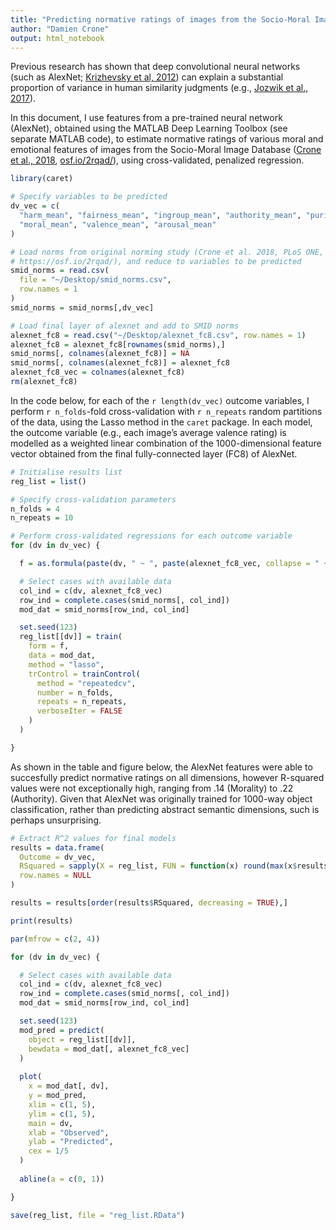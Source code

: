 ```yaml
---
title: "Predicting normative ratings of images from the Socio-Moral Image Database using visual features from AlexNet"
author: "Damien Crone"
output: html_notebook
---
```


Previous research has shown that deep convolutional neural networks (such as AlexNet; [Krizhevsky et al, 2012](http://papers.nips.cc/paper/4824-imagenet-classification-with-deep-convolutional-neural-networks)) can explain a substantial proportion of variance in human similarity judgments (e.g., [Jozwik et al., 2017](http://journal.frontiersin.org/article/10.3389/fpsyg.2017.01726/full)).

In this document, I use features from a pre-trained neural network (AlexNet), obtained using the MATLAB Deep Learning Toolbox (see separate MATLAB code), to estimate normative ratings of various moral and emotional features of images from the Socio-Moral Image Database ([Crone et al., 2018](https://dx.doi.org/10.1371/journal.pone.0190954), [osf.io/2rqad/](https://osf.io/2rqad/)), using cross-validated, penalized regression.

```r

library(caret)

# Specify variables to be predicted
dv_vec = c(
  "harm_mean", "fairness_mean", "ingroup_mean", "authority_mean", "purity_mean",
  "moral_mean", "valence_mean", "arousal_mean"
)

# Load norms from original norming study (Crone et al. 2018, PLoS ONE,
# https://osf.io/2rqad/), and reduce to variables to be predicted
smid_norms = read.csv(
  file = "~/Desktop/smid_norms.csv",
  row.names = 1
)
smid_norms = smid_norms[,dv_vec]

# Load final layer of alexnet and add to SMID norms
alexnet_fc8 = read.csv("~/Desktop/alexnet_fc8.csv", row.names = 1)
alexnet_fc8 = alexnet_fc8[rownames(smid_norms),]
smid_norms[, colnames(alexnet_fc8)] = NA
smid_norms[, colnames(alexnet_fc8)] = alexnet_fc8
alexnet_fc8_vec = colnames(alexnet_fc8)
rm(alexnet_fc8)

```

In the code below, for each of the `r length(dv_vec)` outcome variables, I perform `r n_folds`-fold cross-validation with `r n_repeats` random partitions of the data, using the Lasso method in the `caret` package. In each model, the outcome variable (e.g., each image's average valence rating) is modelled as a weighted linear combination of the 1000-dimensional feature vector obtained from the final fully-connected layer (FC8) of AlexNet.

```r

# Initialise results list
reg_list = list()

# Specify cross-validation parameters
n_folds = 4
n_repeats = 10

# Perform cross-validated regressions for each outcome variable
for (dv in dv_vec) {

  f = as.formula(paste(dv, " ~ ", paste(alexnet_fc8_vec, collapse = " + ")))

  # Select cases with available data
  col_ind = c(dv, alexnet_fc8_vec)
  row_ind = complete.cases(smid_norms[, col_ind])
  mod_dat = smid_norms[row_ind, col_ind]

  set.seed(123)
  reg_list[[dv]] = train(
    form = f,
    data = mod_dat,
    method = "lasso",
    trControl = trainControl(
      method = "repeatedcv",
      number = n_folds,
      repeats = n_repeats,
      verboseIter = FALSE
    )
  )

}

```

As shown in the table and figure below, the AlexNet features were able to succesfully predict normative ratings on all dimensions, however R-squared values were not exceptionally high, ranging from .14 (Morality) to .22 (Authority). Given that AlexNet was originally trained for 1000-way object classification, rather than predicting abstract semantic dimensions, such is perhaps unsurprising.

```r

# Extract R^2 values for final models
results = data.frame(
  Outcome = dv_vec,
  RSquared = sapply(X = reg_list, FUN = function(x) round(max(x$results$Rsquared), 3)),
  row.names = NULL
)

results = results[order(results$RSquared, decreasing = TRUE),]

print(results)

```

```r

par(mfrow = c(2, 4))

for (dv in dv_vec) {

  # Select cases with available data
  col_ind = c(dv, alexnet_fc8_vec)
  row_ind = complete.cases(smid_norms[, col_ind])
  mod_dat = smid_norms[row_ind, col_ind]

  set.seed(123)
  mod_pred = predict(
    object = reg_list[[dv]],
    bewdata = mod_dat[, alexnet_fc8_vec]
  )
  
  plot(
    x = mod_dat[, dv],
    y = mod_pred,
    xlim = c(1, 5),
    ylim = c(1, 5),
    main = dv,
    xlab = "Observed",
    ylab = "Predicted",
    cex = 1/5
  )
  
  abline(a = c(0, 1))

}

```

```r

save(reg_list, file = "reg_list.RData")

```